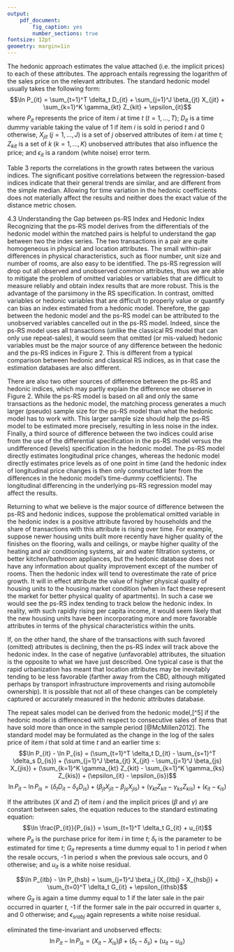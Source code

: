 ```yaml
---
output: 
    pdf_document:
        fig_caption: yes
        number_sections: true
fontsize: 12pt
geometry: margin=1in
---
```

The hedonic approach estimates the value attached (i.e. the implicit prices) to each of these attributes. The approach entails regressing the logarithm of the sales price on the relevant attributes. The standard hedonic model usually takes the following form: 
$$\ln P_{it} = \sum_{t=1}^T \delta_t D_{it} + \sum_{j=1}^J \beta_{jt} X_{jit} + \sum_{k=1}^K \gamma_{kt} Z_{kit} + \epsilon_{it}$$
where $P_{it}$ represents the price of item $i$ at time $t$ $(t=1, ..., T)$; $D_{it}$ is a time dummy variable taking the value of 1 if item $i$ is sold in period $t$ and 0 otherwise, $X_{jit}$ $(j=1, ..., J)$ is a set of $j$ observed attributes of item $i$ at time $t$; $Z_{kit}$ is a set of $k$ $(k=1, ..., K)$ unobserved attributes that also influence the price; and $\epsilon_{it}$ is a random (white noise) error term. 

Table 3 reports the correlations in the growth rates between the various indices. The significant positive correlations between the regression-based indices indicate that their general trends are similar, and are different from the simple median. Allowing for time variation in the hedonic coefficients does not materially affect the results and neither does the exact value of the distance metric chosen. 

\begin{table}[!h] \centering 
  \caption{Hedonic Regression results} 
  \label{} 
\begin{tabular}{@{\extracolsep{5pt}}lc} 
\\[-1.8ex]\hline 
\hline \\[-1.8ex] 
 & \multicolumn{1}{c}{\textit{Dependent variable:}} \\ 
\cline{2-2} 
\\[-1.8ex] & lnprice \\ 
\hline \\[-1.8ex] 
 lnarea & 0.405$^{***}$ (0.004) \\ 
  ah\_codeAshbeys & 0.114$^{***}$ (0.028) \\ 
  ah\_codeBernardi & 0.122$^{***}$ (0.013) \\ 
  ah\_codeBonhams & 1.198$^{***}$ (0.026) \\ 
  ah\_codeChristies & 1.152$^{***}$ (0.065) \\ 
  ah\_codeRussell Kaplan & 0.129$^{***}$ (0.015) \\ 
  ah\_codeStephan Welz & 0.590$^{***}$ (0.013) \\ 
  ah\_codeStrauss & 1.126$^{***}$ (0.016) \\ 
  med\_codeWatercolour & 0.553$^{***}$ (0.017) \\ 
  med\_codeOil & 1.435$^{***}$ (0.014) \\ 
  med\_codeAcrylic & 1.039$^{***}$ (0.033) \\ 
  med\_codePrint/Woodcut & $-$0.759$^{***}$ (0.015) \\ 
  med\_codeMixed Media & 0.554$^{***}$ (0.017) \\ 
  med\_codeSculpture & 1.767$^{***}$ (0.084) \\ 
  med\_codePhotography & $-$0.618$^{***}$ (0.085) \\ 
  med\_codeOther & 0.703$^{***}$ (0.035) \\ 
  lnsculpt\_area & 0.236$^{***}$ (0.021) \\ 
  dum\_signed & 0.208$^{***}$ (0.016) \\ 
  dum\_dated & 0.045$^{***}$ (0.007) \\ 
  nr\_works & $-$0.096$^{***}$ (0.003) \\ 
  lnrep & 0.949$^{***}$ (0.003) \\ 
  Constant & 5.101$^{***}$ (0.065) \\ 
 \hline \\[-1.8ex] 
Quarterly dummies & Yes \\ 
\hline \\[-1.8ex] 
Observations & 51,454 \\ 
R$^{2}$ & 0.782 \\ 
Adjusted R$^{2}$ & 0.782 \\ 
Residual Std. Error & 0.780 (df = 51369) \\ 
F Statistic & 2,196.018$^{***}$ (df = 84; 51369) \\ 
\hline 
\hline \\[-1.8ex] 
\textit{Note:}  & \multicolumn{1}{r}{$^{*}$p$<$0.1; $^{**}$p$<$0.05; $^{***}$p$<$0.01} \\ 
\end{tabular} 
\end{table}

4.3 Understanding the Gap between ps-RS Index and Hedonic Index 
Recognizing that the ps-RS model derives from the differentials of the hedonic model within the matched pairs is helpful to understand the gap between two the index series. The two transactions in a pair are quite homogeneous in physical and location attributes. The small within-pair differences in physical characteristics, such as floor number, unit size and number of rooms, are also easy to be identified. The ps-RS regression will drop out all observed and unobserved common attributes, thus we are able to mitigate the problem of omitted variables or variables that are difficult to measure reliably and obtain index results that are more robust. This is the advantage of the parsimony in the RS specification. In contrast, omitted variables or hedonic variables that are difficult to properly value or quantify can bias an index estimated from a hedonic model. Therefore, the gap between the hedonic model and the ps-RS model can be attributed to the unobserved variables cancelled out in the ps-RS model. Indeed, since the ps-RS model uses all transactions (unlike the classical RS model that can only use repeat-sales), it would seem that omitted (or mis-valued) hedonic variables must be the major source of any difference between the hedonic and the ps-RS indices in Figure 2. This is different from a typical comparison between hedonic and classical RS indices, as in that case the estimation databases are also different. 

There are also two other sources of difference between the ps-RS and hedonic indices, which may partly explain the difference we observe in Figure 2. While the ps-RS model is based on all and only the same transactions as the hedonic model, the matching process generates a much larger (pseudo) sample size for the ps-RS model than what the hedonic model has to work with. This larger sample size should help the ps-RS model to be estimated more precisely, resulting in less noise in the index. Finally, a third source of difference between the two indices could arise from the use of the differential specification in the ps-RS model versus the undifferenced (levels) specification in the hedonic model. The ps-RS model directly estimates longitudinal price changes, whereas the hedonic model directly estimates price levels as of one point in time (and the hedonic index of longitudinal price changes is then only constructed later from the differences in the hedonic model's time-dummy coefficients). The longitudinal differencing in the underlying ps-RS regression model may affect the results. 

Returning to what we believe is the major source of difference between the ps-RS and hedonic indices, suppose the problematical omitted variable in the hedonic index is a positive attribute favored by households and the share of transactions with this attribute is rising over time. For example, suppose newer housing units built more recently have higher quality of the finishes on the flooring, walls and ceilings, or maybe higher quality of the heating and air conditioning systems, air and water filtration systems, or better kitchen/bathroom appliances, but the hedonic database does not have any information about quality improvement except of the number of rooms. Then the hedonic index will tend to overestimate the rate of price growth. It will in effect attribute the value of higher physical quality of housing units to the housing market condition (when in fact these represent the market for better physical quality of apartments). In such a case we would see the ps-RS index tending to track below the hedonic index. In reality, with such rapidly rising per capita income, it would seem likely that the new housing units have been incorporating more and more favorable attributes in terms of the physical characteristics within the units. 

If, on the other hand, the share of the transactions with such favored (omitted) attributes is declining, then the ps-RS index will track above the hedonic index. In the case of negative (unfavorable) attributes, the situation is the opposite to what we have just described. One typical case is that the rapid urbanization has meant that location attributes may be inevitably tending to be less favorable (farther away from the CBD, although mitigated perhaps by transport infrastructure improvements and rising automobile ownership). It is possible that not all of these changes can be completely captured or accurately measured in the hedonic attributes database. 


The repeat sales model can be derived from the hedonic model,[^5] if the hedonic model is differenced with respect to consecutive sales of items that have sold more than once in the sample period [@McMillen2012]. The standard model may be formulated as the change in the log of the sales price of item $i$ that sold at time $t$ and an earlier time $s$:
$$\ln P_{it} - \ln P_{is} = (\sum_{t=1}^T \delta_t D_{it} - \sum_{s=1}^T \delta_s D_{is})  + (\sum_{j=1}^J \beta_{jt} X_{jit} - \sum_{j=1}^J \beta_{js} X_{jis}) + (\sum_{k=1}^K \gamma_{kt} Z_{kit} - \sum_{k=1}^K \gamma_{ks} Z_{kis}) + (\epsilon_{it} - \epsilon_{is})$$
$$\ln P_{it} - \ln P_{is} = (\delta_t D_{it} - \delta_s D_{is})  + (\beta_{jt} X_{jit} - \beta_{js} X_{jis}) + (\gamma_{kt} Z_{kit} - \gamma_{ks} Z_{kis}) + (\epsilon_{it} - \epsilon_{is})$$

If the attributes ($X$ and $Z$) of item $i$ and the implicit prices ($\beta$ and $\gamma$) are constant between sales, the equation reduces to the standard estimating equation:
$$\ln \frac{P_{it}}{P_{is}} = \sum_{t=1}^T \delta_t G_{it} + u_{it}$$
where $P_{it}$ is the purchase price for item $i$ in time $t$; $\delta_t$ is the parameter to be estimated for time $t$; $G_{it}$ represents a time dummy equal to 1 in period $t$ when the resale occurs, -1 in period $s$ when the previous sale occurs, and 0 otherwise; and $u_{it}$ is a white noise residual. 

$$\ln P_{itb} - \ln P_{hsb} = \sum_{j=1}^J \beta_j (X_{itbj} - X_{hsbj}) + \sum_{t=0}^T \delta_t G_{it} + \epsilon_{ithsb}$$
where $G_{it}$ is again a time dummy equal to 1 if the later sale in the pair occurred in quarter $t$, -1 if the former sale in the pair occurred in quarter $s$, and 0 otherwise; and $\epsilon_{srabj}$ again represents a white noise residual.

eliminated the time-invariant and unobserved effects: 
$$\ln P_{it} - \ln P_{is} = (X_{it} - X_{is}) \beta + (\delta_t - \delta_s) + (u_{it} - u_{is})$$
